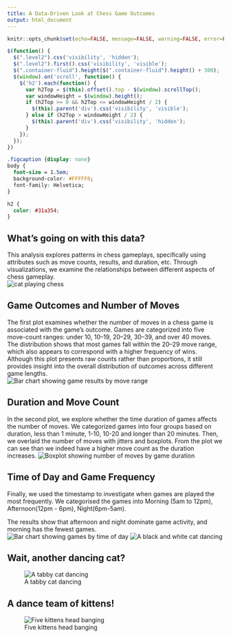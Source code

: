 ```yaml
---
title: A Data-Driven Look at Chess Game Outcomes
output: html_document
---
```


<script src="https://code.jquery.com/jquery-3.7.1.min.js" integrity="sha256-/JqT3SQfawRcv/BIHPThkBvs0OEvtFFmqPF/lYI/Cxo=" crossorigin="anonymous"></script>

```r
knitr::opts_chunk$set(echo=FALSE, message=FALSE, warning=FALSE, error=FALSE)
```


```js
$(function() {
  $(".level2").css('visibility', 'hidden');
  $(".level2").first().css('visibility', 'visible');
  $(".container-fluid").height($(".container-fluid").height() + 300);
  $(window).on('scroll', function() {
    $('h2').each(function() {
      var h2Top = $(this).offset().top - $(window).scrollTop();
      var windowHeight = $(window).height();
      if (h2Top >= 0 && h2Top <= windowHeight / 2) {
        $(this).parent('div').css('visibility', 'visible');
      } else if (h2Top > windowHeight / 2) {
        $(this).parent('div').css('visibility', 'hidden');
      }
    });
  });
})
```


```css
.figcaption {display: none}
body {
  font-size = 1.5em;
  background-color: #FFFFF0;
  font-family: Helvetica;
}

h2 {
  color: #31a354;
}
```

## What's going on with this data?
This analysis explores patterns in chess gameplays, specifically using attributes such as move counts, results, and  duration, etc. Through visualizations, we examine the relationships between different aspects of chess gameplay.\
![cat playing chess](catchess.png)

## Game Outcomes and Number of Moves
The first plot examines whether the number of moves in a chess game is associated with the game’s outcome. Games are categorized into five move-count ranges: under 10, 10–19, 20–29, 30–39, and over 40 moves. The distribution shows that most games fall within the 20–29 move range, which also appears to correspond with a higher frequency of wins. Although this plot presents raw counts rather than proportions, it still provides insight into the overall distribution of outcomes across different game lengths. \
![Bar chart showing game results by move range](plot1.png)

## Duration and Move Count
In the second plot, we explore whether the time duration of games affects the number of moves. We categorized games into four groups based on duration, less than 1 minute, 1-10, 10-20 and longer than 20 minutes. Then, we overlaid the number of moves with jitters and boxplots. 
From the plot we can see than we indeed have a higher move count as the duration increases.
![Boxplot showing number of moves by game duration](plot2.png)

## Time of Day and Game Frequency
Finally, we used the timestamp to investigate when games are played the most frequently. We categorised the games into Morning (5am to 12pm), Afternoon(12pm - 6pm), Night(6pm-5am).

The results show that afternoon and night dominate game activity, and morning has the fewest games.\
![Bar chart showing games by time of day](plot3.png)
![A black and white cat dancing](https://c.tenor.com/-qBsG1HwR4oAAAAC/tenor.gif)

## Wait, another dancing cat?

![A tabby cat dancing](https://media.tenor.com/NcCe__ZKe9oAAAAM/dancing-cat-cat-meme.gif)


## A dance team of kittens!

![Five kittens head banging](https://c.tenor.com/pY-3HX1r4wUAAAAC/tenor.gif)




